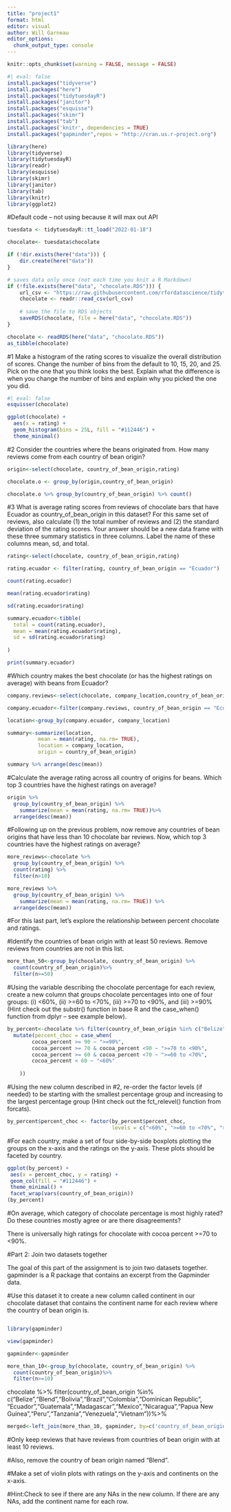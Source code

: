 ```yaml
---
title: "project1"
format: html
editor: visual
author: Will Garneau
editor_options: 
  chunk_output_type: console
---
```


```r
knitr::opts_chunk$set(warning = FALSE, message = FALSE) 
```

```r
#| eval: false
install.packages("tidyverse")
install.packages("here")
install.packages("tidytuesdayR")
install.packages("janitor")
install.packages("esquisse")
install.packages("skimr")
install.packages("tab")
install.packages('knitr', dependencies = TRUE)
install.packages("gapminder",repos = "http://cran.us.r-project.org")
```

```r
library(here)
library(tidyverse)
library(tidytuesdayR)
library(readr)
library(esquisse)
library(skimr)
library(janitor)
library(tab)
library(knitr)
library(ggplot2)
```

#Default code -- not using because it will max out API

```r
tuesdata <- tidytuesdayR::tt_load("2022-01-18") 
```

```r
chocolate<- tuesdata$chocolate
```

```r
if (!dir.exists(here("data"))) {
    dir.create(here("data"))
}
```

```r
# saves data only once (not each time you knit a R Markdown)
if (!file.exists(here("data", "chocolate.RDS"))) {
    url_csv <- "https://raw.githubusercontent.com/rfordatascience/tidytuesday/master/data/2022/2022-01-18/chocolate.csv"
    chocolate <- readr::read_csv(url_csv)
    
    # save the file to RDS objects
    saveRDS(chocolate, file = here("data", "chocolate.RDS"))
}
```

```r
chocolate <- readRDS(here("data", "chocolate.RDS"))
as_tibble(chocolate)
```

#1 Make a histogram of the rating scores to visualize the overall distribution of scores. Change the number of bins from the default to 10, 15, 20, and 25. Pick on the one that you think looks the best. Explain what the difference is when you change the number of bins and explain why you picked the one you did.

```r
#| eval: false
esquisser(chocolate)
```

```r
ggplot(chocolate) +
  aes(x = rating) +
  geom_histogram(bins = 25L, fill = "#112446") +
  theme_minimal()
```

#2 Consider the countries where the beans originated from. How many reviews come from each country of bean origin?

```r
origin<-select(chocolate, country_of_bean_origin,rating) 
```

```r
chocolate.o <- group_by(origin,country_of_bean_origin)
```

```r
chocolate.o %>% group_by(country_of_bean_origin) %>% count()
```

#3 What is average rating scores from reviews of chocolate bars that have Ecuador as country_of_bean_origin in this dataset? For this same set of reviews, also calculate (1) the total number of reviews and (2) the standard deviation of the rating scores. Your answer should be a new data frame with these three summary statistics in three columns. Label the name of these columns mean, sd, and total.

```r
rating<-select(chocolate, country_of_bean_origin,rating)
```

```r
rating.ecuador <- filter(rating, country_of_bean_origin == "Ecuador")
```

```r
count(rating.ecuador)
```

```r
mean(rating.ecuador$rating)
```

```r
sd(rating.ecuador$rating)
```

```r
summary.ecuador<-tibble(
  total = count(rating.ecuador),
  mean = mean(rating.ecuador$rating),
  sd = sd(rating.ecuador$rating)
  
)
```

```r
print(summary.ecuador)
```


#Which country makes the best chocolate (or has the highest ratings on average) with beans from Ecuador?

```r
company.reviews<-select(chocolate, company_location,country_of_bean_origin,rating)
```

```r
company.ecuador<-filter(company.reviews, country_of_bean_origin == "Ecuador")
```


```r
location<-group_by(company.ecuador, company_location)
```

```r
summary<-summarize(location,
          mean = mean(rating, na.rm= TRUE),
          location = company_location,
          origin = country_of_bean_origin)
```


```r
summary %>% arrange(desc(mean))
```

#Calculate the average rating across all country of origins for beans. Which top 3 countries have the highest ratings on average?


```r
origin %>%
  group_by(country_of_bean_origin) %>%
    summarize(mean = mean(rating, na.rm= TRUE))%>% 
  arrange(desc(mean))
```


#Following up on the previous problem, now remove any countries of bean origins that have less than 10 chocolate bar reviews. Now, which top 3 countries have the highest ratings on average?
```r
more_reviews<-chocolate %>%
  group_by(country_of_bean_origin) %>%
  count(rating) %>%
  filter(n>10)
```

```r
more_reviews %>%
  group_by(country_of_bean_origin) %>%
    summarize(mean = mean(rating, na.rm= TRUE)) %>% 
  arrange(desc(mean))
```

#For this last part, let’s explore the relationship between percent chocolate and ratings.


#Identify the countries of bean origin with at least 50 reviews. Remove reviews from countries are not in this list.

```r
more_than_50<-group_by(chocolate, country_of_bean_origin) %>%
  count(country_of_bean_origin)%>%
  filter(n>=50)
```

#Using the variable describing the chocolate percentage for each review, create a new column that groups chocolate percentages into one of four groups: (i) <60%, (ii) >=60 to <70%, (iii) >=70 to <90%, and (iii) >=90% (Hint check out the substr() function in base R and the case_when() function from dplyr – see example below).

```r
by_percent<-chocolate %>% filter(country_of_bean_origin %in% c("Belize","Blend","Bolivia","Brazil","Colombia","Dominican Republic", "Ecuador","Guatemala","Madagascar","Mexico","Nicaragua","Papua New Guinea","Peru","Tanzania","Venezuela","Vietnam"))%>%
  mutate(percent_choc = case_when(
        cocoa_percent >= 90 ~ ">=90%",
        cocoa_percent >= 70 & cocoa_percent <90 ~ ">=70 to <90%",
        cocoa_percent >= 60 & cocoa_percent <70 ~ ">=60 to <70%",
        cocoa_percent < 60 ~ "<60%" 
        
    ))
```

#Using the new column described in #2, re-order the factor levels (if needed) to be starting with the smallest percentage group and increasing to the largest percentage group (Hint check out the fct_relevel() function from forcats).

```r
by_percent$percent_choc <- factor(by_percent$percent_choc, 
                                  levels = c("<60%", ">=60 to <70%", ">=70 to <90%", ">=90%"))
```

#For each country, make a set of four side-by-side boxplots plotting the groups on the x-axis and the ratings on the y-axis. These plots should be faceted by country.

```r
ggplot(by_percent) +
 aes(x = percent_choc, y = rating) +
 geom_col(fill = "#112446") +
 theme_minimal() +
 facet_wrap(vars(country_of_bean_origin))
(by_percent)
```

#On average, which category of chocolate percentage is most highly rated? Do these countries mostly agree or are there disagreements?

There is universally high ratings for chocolate with cocoa percent >=70 to <90%.


#Part 2: Join two datasets together

The goal of this part of the assignment is to join two datasets together. gapminder is a R package that contains an excerpt from the Gapminder data.

#Use this dataset it to create a new column called continent in our chocolate dataset that contains the continent name for each review where the country of bean origin is.
```r


```

```r
library(gapminder)
```

```r
view(gapminder)
```


```r
gapminder<-gapminder
```

```r
more_than_10<-group_by(chocolate, country_of_bean_origin) %>%
  count(country_of_bean_origin)%>%
  filter(n>=10)
```


chocolate %>% filter(country_of_bean_origin %in% c("Belize","Blend","Bolivia","Brazil","Colombia","Dominican Republic", "Ecuador","Guatemala","Madagascar","Mexico","Nicaragua","Papua New Guinea","Peru","Tanzania","Venezuela","Vietnam"))%>%

```r
merged<-left_join(more_than_10, gapminder, by=c('country_of_bean_origin' = 'country'))
```


#Only keep reviews that have reviews from countries of bean origin with at least 10 reviews.

#Also, remove the country of bean origin named "Blend".

#Make a set of violin plots with ratings on the y-axis and continents on the x-axis.

#Hint:Check to see if there are any NAs in the new column. If there are any NAs, add the continent name for each row.
